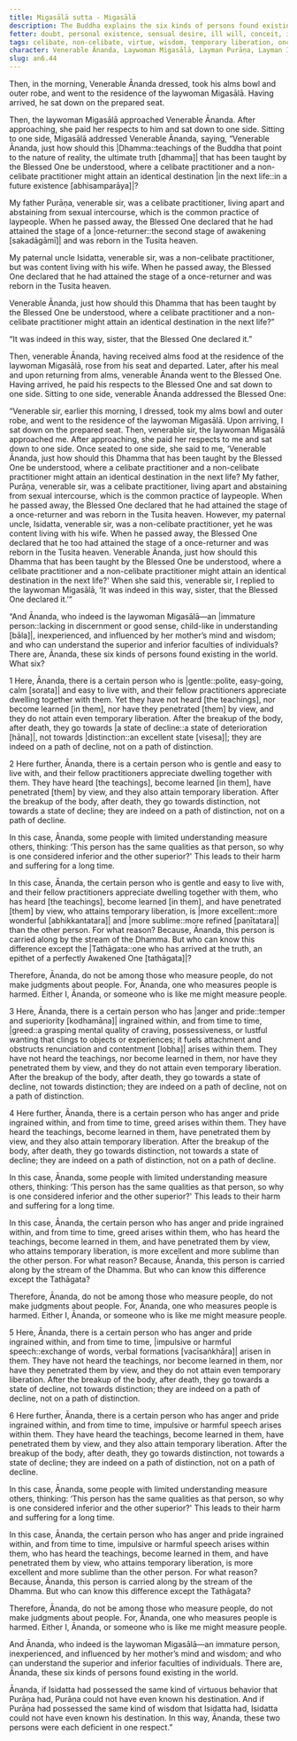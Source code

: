 ```yaml
---
title: Migasālā sutta - Migasālā
description: The Buddha explains the six kinds of persons found existing in the world based on their mental qualities and understanding of the teachings.
fetter: doubt, personal existence, sensual desire, ill will, conceit, ignorance
tags: celibate, non-celibate, virtue, wisdom, temporary liberation, once-returner, Tusita heaven, Dhamma, Tathāgata, superior faculties, inferior faculties, harm, suffering, anger, pride, impulsive speech, harmful speech, decline, distinction, path, judgment, measurement, an, an6
character: Venerable Ānanda, Laywoman Migasālā, Layman Purāṇa, Layman Isidatta
slug: an6.44
---
```


Then, in the morning, Venerable Ānanda dressed, took his alms bowl and outer robe, and went to the residence of the laywoman Migasālā. Having arrived, he sat down on the prepared seat.

Then, the laywoman Migasālā approached Venerable Ānanda. After approaching, she paid her respects to him and sat down to one side. Sitting to one side, Migasālā addressed Venerable Ānanda, saying, “Venerable Ānanda, just how should this |Dhamma::teachings of the Buddha that point to the nature of reality, the ultimate truth [dhamma]| that has been taught by the Blessed One be understood, where a celibate practitioner and a non-celibate practitioner might attain an identical destination |in the next life::in a future existence [abhisamparāya]|?

My father Purāṇa, venerable sir, was a celibate practitioner, living apart and abstaining from sexual intercourse, which is the common practice of laypeople. When he passed away, the Blessed One declared that he had attained the stage of a |once-returner::the second stage of awakening [sakadāgāmī]| and was reborn in the Tusita heaven.

My paternal uncle Isidatta, venerable sir, was a non-celibate practitioner, but was content living with his wife. When he passed away, the Blessed One declared that he had attained the stage of a once-returner and was reborn in the Tusita heaven.

Venerable Ānanda, just how should this Dhamma that has been taught by the Blessed One be understood, where a celibate practitioner and a non-celibate practitioner might attain an identical destination in the next life?”

“It was indeed in this way, sister, that the Blessed One declared it.”

Then, venerable Ānanda, having received alms food at the residence of the laywoman Migasālā, rose from his seat and departed. Later, after his meal and upon returning from alms, venerable Ānanda went to the Blessed One. Having arrived, he paid his respects to the Blessed One and sat down to one side. Sitting to one side, venerable Ānanda addressed the Blessed One:

“Venerable sir, earlier this morning, I dressed, took my alms bowl and outer robe, and went to the residence of the laywoman Migasālā. Upon arriving, I sat down on the prepared seat. Then, venerable sir, the laywoman Migasālā approached me. After approaching, she paid her respects to me and sat down to one side. Once seated to one side, she said to me, ‘Venerable Ānanda, just how should this Dhamma that has been taught by the Blessed One be understood, where a celibate practitioner and a non-celibate practitioner might attain an identical destination in the next life? My father, Purāṇa, venerable sir, was a celibate practitioner, living apart and abstaining from sexual intercourse, which is the common practice of laypeople. When he passed away, the Blessed One declared that he had attained the stage of a once-returner and was reborn in the Tusita heaven. However, my paternal uncle, Isidatta, venerable sir, was a non-celibate practitioner, yet he was content living with his wife. When he passed away, the Blessed One declared that he too had attained the stage of a once-returner and was reborn in the Tusita heaven. Venerable Ānanda, just how should this Dhamma that has been taught by the Blessed One be understood, where a celibate practitioner and a non-celibate practitioner might attain an identical destination in the next life?' When she said this, venerable sir, I replied to the laywoman Migasālā, ‘It was indeed in this way, sister, that the Blessed One declared it.’”

“And Ānanda, who indeed is the laywoman Migasālā—an |immature person::lacking in discernment or good sense, child-like in understanding [bāla]|, inexperienced, and influenced by her mother’s mind and wisdom; and who can understand the superior and inferior faculties of individuals? There are, Ānanda, these six kinds of persons found existing in the world. What six?

1 Here, Ānanda, there is a certain person who is |gentle::polite, easy-going, calm [sorata]| and easy to live with, and their fellow practitioners appreciate dwelling together with them. Yet they have not heard [the teachings], nor become learned [in them], nor have they penetrated [them] by view, and they do not attain even temporary liberation. After the breakup of the body, after death, they go towards |a state of decline::a state of deterioration [hāna]|, not towards |distinction::an excellent state [visesa]|; they are indeed on a path of decline, not on a path of distinction.

2 Here further, Ānanda, there is a certain person who is gentle and easy to live with, and their fellow practitioners appreciate dwelling together with them. They have heard [the teachings], become learned [in them], have penetrated [them] by view, and they also attain temporary liberation. After the breakup of the body, after death, they go towards distinction, not towards a state of decline; they are indeed on a path of distinction, not on a path of decline.

In this case, Ānanda, some people with limited understanding measure others, thinking: ‘This person has the same qualities as that person, so why is one considered inferior and the other superior?' This leads to their harm and suffering for a long time.

In this case, Ānanda, the certain person who is gentle and easy to live with, and their fellow practitioners appreciate dwelling together with them, who has heard [the teachings], become learned [in them], and have penetrated [them] by view, who attains temporary liberation, is |more excellent::more wonderful [abhikkantatara]| and |more sublime::more refined [paṇītatara]| than the other person. For what reason? Because, Ānanda, this person is carried along by the stream of the Dhamma. But who can know this difference except the |Tathāgata::one who has arrived at the truth, an epithet of a perfectly Awakened One [tathāgata]|?

Therefore, Ānanda, do not be among those who measure people, do not make judgments about people. For, Ānanda, one who measures people is harmed. Either I, Ānanda, or someone who is like me might measure people.

3 Here, Ānanda, there is a certain person who has |anger and pride::temper and superiority [kodhamāna]| ingrained within, and from time to time, |greed::a grasping mental quality of craving, possessiveness, or lustful wanting that clings to objects or experiences; it fuels attachment and obstructs renunciation and contentment [lobha]| arises within them. They have not heard the teachings, nor become learned in them, nor have they penetrated them by view, and they do not attain even temporary liberation. After the breakup of the body, after death, they go towards a state of decline, not towards distinction; they are indeed on a path of decline, not on a path of distinction.

4 Here further, Ānanda, there is a certain person who has anger and pride ingrained within, and from time to time, greed arises within them. They have heard the teachings, become learned in them, have penetrated them by view, and they also attain temporary liberation. After the breakup of the body, after death, they go towards distinction, not towards a state of decline; they are indeed on a path of distinction, not on a path of decline.

In this case, Ānanda, some people with limited understanding measure others, thinking: ‘This person has the same qualities as that person, so why is one considered inferior and the other superior?' This leads to their harm and suffering for a long time.

In this case, Ānanda, the certain person who has anger and pride ingrained within, and from time to time, greed arises within them, who has heard the teachings, become learned in them, and have penetrated them by view, who attains temporary liberation, is more excellent and more sublime than the other person. For what reason? Because, Ānanda, this person is carried along by the stream of the Dhamma. But who can know this difference except the Tathāgata?

Therefore, Ānanda, do not be among those who measure people, do not make judgments about people. For, Ānanda, one who measures people is harmed. Either I, Ānanda, or someone who is like me might measure people.

5 Here, Ānanda, there is a certain person who has anger and pride ingrained within, and from time to time, |impulsive or harmful speech::exchange of words, verbal formations [vacīsaṅkhāra]| arisen in them. They have not heard the teachings, nor become learned in them, nor have they penetrated them by view, and they do not attain even temporary liberation. After the breakup of the body, after death, they go towards a state of decline, not towards distinction; they are indeed on a path of decline, not on a path of distinction.

6 Here further, Ānanda, there is a certain person who has anger and pride ingrained within, and from time to time, impulsive or harmful speech arises within them. They have heard the teachings, become learned in them, have penetrated them by view, and they also attain temporary liberation. After the breakup of the body, after death, they go towards distinction, not towards a state of decline; they are indeed on a path of distinction, not on a path of decline.

In this case, Ānanda, some people with limited understanding measure others, thinking: ‘This person has the same qualities as that person, so why is one considered inferior and the other superior?' This leads to their harm and suffering for a long time.

In this case, Ānanda, the certain person who has anger and pride ingrained within, and from time to time, impulsive or harmful speech arises within them, who has heard the teachings, become learned in them, and have penetrated them by view, who attains temporary liberation, is more excellent and more sublime than the other person. For what reason? Because, Ānanda, this person is carried along by the stream of the Dhamma. But who can know this difference except the Tathāgata?

Therefore, Ānanda, do not be among those who measure people, do not make judgments about people. For, Ānanda, one who measures people is harmed. Either I, Ānanda, or someone who is like me might measure people.

And Ānanda, who indeed is the laywoman Migasālā—an immature person, inexperienced, and influenced by her mother’s mind and wisdom; and who can understand the superior and inferior faculties of individuals. There are, Ānanda, these six kinds of persons found existing in the world.

Ānanda, if Isidatta had possessed the same kind of virtuous behavior that Purāṇa had, Purāṇa could not have even known his destination. And if Purāṇa had possessed the same kind of wisdom that Isidatta had, Isidatta could not have even known his destination. In this way, Ānanda, these two persons were each deficient in one respect.”